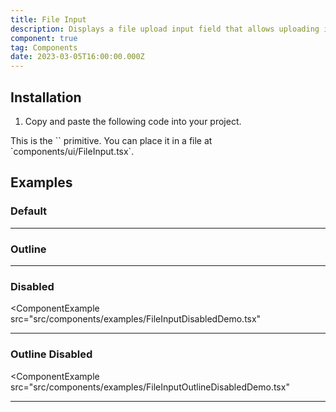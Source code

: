 ```yaml
---
title: File Input
description: Displays a file upload input field that allows uploading images.
component: true
tag: Components
date: 2023-03-05T16:00:00.000Z
---
```


<ComponentExample
    src="src/components/examples/FileInputDemo.tsx"
    extractClassname
    className="[&_input]:max-w-sm">
    <FileInputDemo />
</ComponentExample>

## Installation

1. Copy and paste the following code into your project.

<ComponentSource src="src/components/ui/FileInput.tsx" />

<Alert variant="outline">
    This is the `<FileInput />` primitive. You can place it in a file at
    `components/ui/FileInput.tsx`.
</Alert>

## Examples

### Default

<ComponentExample src="src/components/examples/FileInputDemo.tsx">
    <FileInputDemo />
</ComponentExample>

---

### Outline

<ComponentExample src="src/components/examples/FileInputOutlineDemo.tsx">
    <FileInputOutlineDemo />
</ComponentExample>

---

### Disabled

<ComponentExample
  src="src/components/examples/FileInputDisabledDemo.tsx"
>

  <FileInputDisabledDemo />
</ComponentExample>

---

### Outline Disabled

<ComponentExample
  src="src/components/examples/FileInputOutlineDisabledDemo.tsx"
>

  <FileInputOutlineDisabledDemo />
</ComponentExample>

---
